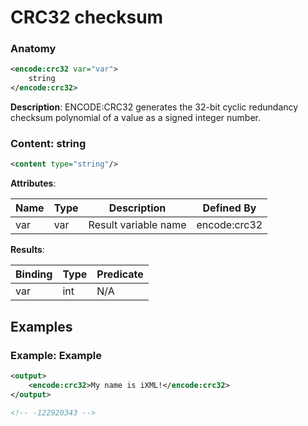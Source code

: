 # CRC32 checksum

### Anatomy

```xml
<encode:crc32 var="var">
    string
</encode:crc32>
```

 **Description**:
 ENCODE:CRC32 generates the 32-bit cyclic redundancy checksum polynomial of a value as a signed integer number.

### Content: string

```xml
<content type="string"/>
```

**Attributes**:

| Name | Type | Description | Defined By |
| ---- | ---- | ----------- | ---------- |
| var | var | Result variable name | encode:crc32 |


**Results**:

| Binding | Type | Predicate |
| ------- | ---- | --------- |
| var | int | N/A |


## Examples

### Example: Example

```xml
<output>
	<encode:crc32>My name is iXML!</encode:crc32>
</output>

<!-- -122920343 -->
```

